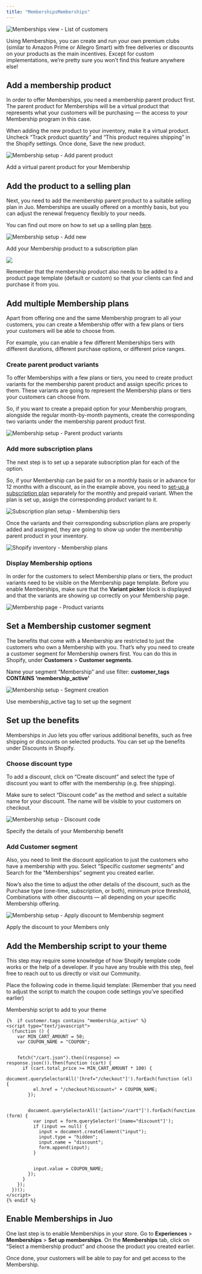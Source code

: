 ```yaml
---
title: "MembershipsMemberships"
---
```


![Memberships view - List of customers](https://cdn.juo.io/content-uploads/Memberships_4307646bbf.png)

Using Memberships, you can create and run your own premium clubs (similar to Amazon Prime or Allegro Smart) with free deliveries or discounts on your products as the main incentives. Except for custom implementations, we’re pretty sure you won’t find this feature anywhere else!

## Add a membership product

In order to offer Memberships, you need a membership parent product first. The parent product for Memberships will be a virtual product that represents what your customers will be purchasing — the access to your Membership program in this case.

When adding the new product to your inventory, make it a virtual product. Uncheck “Track product quantity” and “This product requires shipping” in the Shopify settings. Once done, Save the new product.

![Membership setup - Add parent product](https://cdn.juo.io/content-uploads/membership_add_parent_10994305ee.png)

Add a virtual parent product for your Membership

## Add the product to a selling plan

Next, you need to add the membership parent product to a suitable selling plan in Juo. Memberships are usually offered on a monthly basis, but you can adjust the renewal frequency flexibly to your needs.

You can find out more on how to set up a selling plan [here](/docs/guides/creating-subscription-plan).

![Membership setup - Add new](https://cdn.juo.io/content-uploads/membership_plan_b2115c13f0.png)

Add your Membership product to a subscription plan

![](https://cdn.juo.io/content-uploads/pin_icon_cbcc60c31b.png)

Remember that the membership product also needs to be added to a product page template (default or custom) so that your clients can find and purchase it from you.

## Add multiple Membership plans

Apart from offering one and the same Membership program to all your customers, you can create a Membership offer with a few plans or tiers your customers will be able to choose from.

For example, you can enable a few different Memberships tiers with different durations, different purchase options, or different price ranges.

### Create parent product variants

To offer Memberships with a few plans or tiers, you need to create product variants for the membership parent product and assign specific prices to them. These variants are going to represent the Membership plans or tiers your customers can choose from.

So, if you want to create a prepaid option for your Membership program, alongside the regular month-by-month payments, create the corresponding two variants under the membership parent product first.

![Membership setup - Parent product variants](https://cdn.juo.io/content-uploads/membership_variants_f697619bf7.png)

### Add more subscription plans

The next step is to set up a separate subscription plan for each of the option.

So, if your Membership can be paid for on a monthly basis or in advance for 12 months with a discount, as in the example above, you need to [set-up a subscription plan](https://juo.io/docs/guides/creating-subscription-plan) separately for the monthly and prepaid variant. When the plan is set up, assign the corresponding product variant to it.

![Subscription plan setup - Membership tiers](https://cdn.juo.io/content-uploads/membership_variants_selling_plan_3b85b7b6ea.png)

Once the variants and their corresponding subscription plans are properly added and assigned, they are going to show up under the membership parent product in your inventory.

![Shopify inventory - Membership plans](https://cdn.juo.io/content-uploads/membership_variants_purchase_options_85f1620795.png)

### Display Membership options

In order for the customers to select Membership plans or tiers, the product variants need to be visible on the Membership page template. Before you enable Memberships, make sure that the **Variant picker** block is displayed and that the variants are showing up correctly on your Membership page.

![Membership page - Product variants](https://cdn.juo.io/content-uploads/membership_variants_product_ba1a89e4b9.png)

## Set a Membership customer segment

The benefits that come with a Membership are restricted to just the customers who own a Membership with you. That’s why you need to create a customer segment for Membership owners first. You can do this in Shopify, under **Customers** > **Customer segments**.

Name your segment “Membership” and use filter: **customer\_tags CONTAINS ‘membership\_active’**

![Membership setup - Segment creation](https://cdn.juo.io/content-uploads/membership_segment_b8093fcfa9.png)

Use membership\_active tag to set up the segment

## Set up the benefits

Memberships in Juo lets you offer various additional benefits, such as free shipping or discounts on selected products. You can set up the benefits under Discounts in Shopify.

### Choose discount type

To add a discount, click on “Create discount” and select the type of discount you want to offer with the membership (e.g. free shipping).

Make sure to select “Discount code” as the method and select a suitable name for your discount. The name will be visible to your customers on checkout.

![Membership setup - Discount code](https://cdn.juo.io/content-uploads/membership_discount_1e3361f6f9.png)

Specify the details of your Membership benefit

### Add Customer segment

Also, you need to limit the discount application to just the customers who have a membership with you. Select “Specific customer segments” and Search for the “Memberships” segment you created earlier.

Now’s also the time to adjust the other details of the discount, such as the Purchase type (one-time, subscription, or both), minimum price threshold, Combinations with other discounts — all depending on your specific Membership offering.

![Membership setup - Apply discount to Membership segment](https://cdn.juo.io/content-uploads/membership_discount_segment_211aec41e9.png)

Apply the discount to your Members only

## Add the Membership script to your theme

This step may require some knowledge of how Shopify template code works or the help of a developer. If you have any trouble with this step, feel free to reach out to us directly or visit our Community.

Place the following code in theme.liquid template: (Remember that you need to adjust the script to match the coupon code settings you’ve specified earlier)

Membership script to add to your theme

```
{%  if customer.tags contains "membership_active" %}
<script type="text/javascript">
  (function () {
    var MIN_CART_AMOUNT = 50;
    var COUPON_NAME = "COUPON";


    fetch("/cart.json").then((response) => response.json()).then(function (cart) {
      if (cart.total_price >= MIN_CART_AMOUNT * 100) {
        document.querySelectorAll('[href="/checkout"]').forEach(function (el) {
          el.href = "/checkout?discount=" + COUPON_NAME;
        });


        document.querySelectorAll('[action="/cart"]').forEach(function (form) {
          var input = form.querySelector('[name="discount"]');
          if (input == null) {
            input = document.createElement("input");
            input.type = "hidden";
            input.name = "discount";
            form.append(input);
          }


          input.value = COUPON_NAME;
        });
      }
    });
  })();
</script>
{% endif %}
```

## Enable Memberships in Juo

One last step is to enable Memberships in your store. Go to **Experiences** > **Memberships** > **Set up memberships**. On the **Memberships** tab, click on “Select a membership product” and choose the product you created earlier.

Once done, your customers will be able to pay for and get access to the Membership.
